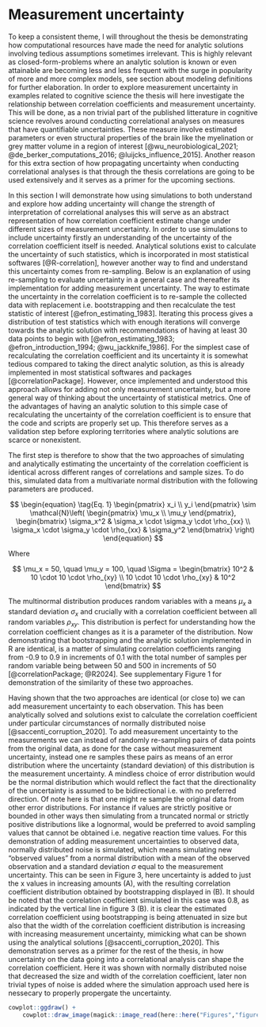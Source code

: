 # Measurement uncertainty

To keep a consistent theme, I will throughout the thesis be demonstrating how computational resources have made the need for analytic solutions involving tedious assumptions sometimes irrelevant. This is highly relevant as closed-form-problems where an analytic solution is known or even attainable are becoming less and less frequent with the surge in popularity of more and more complex models, see section about modeling definitions for further elaboration. In order to explore measurement uncertainty in examples related to cognitive science the thesis will here investigate the relationship between correlation coefficients and measurement uncertainty. This will be done, as a non trivial part of the published litterature in cognitive science revolves around conducting correlational analyses on measures that have quantifiable uncertainties. These measure involve estimated parameters or even structural properties of the brain like the myelination or grey matter volume in a region of interest [@wu_neurobiological_2021; @de_berker_computations_2016; @luijcks_influence_2015]. Another reason for this extra section of how propagating uncertainty when conducting correlational analyses is that through the thesis correlations are going to be used extensively and it serves as a primer for the upcoming sections.

In this section I will demonstrate how using simulations to both understand and explore how adding uncertainty will change the strength of interpretation of correlational analyses this will serve as an abstract representation of how correlation coefficient estimate change under different sizes of measurement uncertainty. In order to use simulations to include uncertainty firstly an understanding of the uncertainty of the correlation coefficient itself is needed. Analytical solutions exist to calculate the uncertainty of such statistics, which is incorporated in most statistical softwares [@R-correlation], however another way to find and understand this uncertainty comes from re-sampling. Below is an explanation of using re-sampling to evaluate uncertainty in a general case and thereafter its implementation for adding measurement uncertainty. The way to estimate the uncertainty in the correlation coefficient is to re-sample the collected data with replacement i.e. bootstrapping  and then recalculate the test statistic of interest [@efron_estimating_1983]. Iterating this process gives a distribution of test statistics which with enough iterations will converge towards the analytic solution with recommendations of having at least 30 data points to begin with [@efron_estimating_1983; @efron_introduction_1994; @wu_jackknife_1986]. For the simplest case of recalculating the correlation coefficient and its uncertainty it is somewhat tedious compared to taking the direct analytic solution, as this is already implemented in most statistical softwares and packages [@correlationPackage]. However, once implemented and understood this approach allows for adding not only measurement uncertainty, but a more general way of thinking about the uncertainty of statistical metrics. One of the advantages of having an analytic solution to this simple case of recalculating the uncertainty of the correlation coefficient is to ensure that the code and scripts are properly set up. This therefore serves as a validation step before exploring territories where analytic solutions are scarce or nonexistent.

The first step is therefore to show that the two approaches of simulating and analytically estimating the uncertainty of the correlation coefficient is identical across different ranges of correlations and sample sizes. To do this, simulated data from a multivariate normal distribution with the following parameters are produced.

$$
\begin{equation} 
  \tag{Eq. 1}
  \begin{pmatrix}
  x_i \\
  y_i 
  \end{pmatrix} \sim \mathcal{N}\left(
  \begin{pmatrix}
  \mu_x \\
  \mu_y 
  \end{pmatrix}, \begin{bmatrix}
  \sigma_x^2 & \sigma_x \cdot \sigma_y \cdot \rho_{xx} \\
  \sigma_x \cdot \sigma_y \cdot \rho_{xx} & \sigma_y^2 
  \end{bmatrix} 
  \right)
\end{equation} 
$$

Where

$$
\mu_x = 50, \quad \mu_y = 100, \quad \Sigma = \begin{bmatrix}
10^2 & 10 \cdot 10 \cdot \rho_{xy} \\
10 \cdot 10 \cdot \rho_{xy} & 10^2 
\end{bmatrix}
$$

The multinormal distribution produces random variables with a means $μ_x$ a standard deviation $σ_x$ and crucially with a correlation coefficient between all random variables $ρ_{xy}$. This distribution is perfect for understanding how the correlation coefficient changes as it is a parameter of the distribution. Now demonstrating that bootstrapping and the analytic solution implemented in R are identical, is a matter of simulating correlation coefficients ranging from -0.9 to 0.9 in increments of 0.1 with the total number of samples per random variable being between 50 and 500 in increments of 50 [@correlationPackage; @R2024]. See supplementary Figure 1 for demonstration of the similarity of these two approaches.

Having shown that the two approaches are identical (or close to) we can add measurement uncertainty to each observation. This has been analytically solved and solutions exist to calculate the correlation coefficient under particular circumstances of normally distributed noise [@saccenti_corruption_2020]. To add measurement uncertainty to the measurements we can instead of randomly re-sampling pairs of data points from the original data, as done for the case without measurement uncertainty, instead one re samples these pairs as means of an error distribution where the uncertainty (standard deviation) of this distribution is the measurement uncertainty. A mindless choice of error distribution would be the normal distribution which would reflect the fact that the directionality of the uncertainty is assumed to be bidirectional i.e. with no preferred direction. Of note here is that one might re sample the original data from other error distributions. For instance if values are strictly positive or bounded in other ways then simulating from a truncated normal or strictly positive distributions like a lognormal, would be preferred to avoid sampling values that cannot be obtained i.e. negative reaction time values. For this demonstration of adding measurement uncertainties to observed data, normally distributed noise is simulated, which means simulating new "observed values" from a normal distribution with a mean of the observed observation and a standard deviation $\sigma$ equal to the measurement uncertainty. This can be seen in Figure 3, here uncertainty is added to just the x values in increasing amounts (A), with the resulting correlation coefficient distribution obtained by bootstrapping displayed in (B). It should be noted that the correlation coefficient simulated in this case was 0.8, as indicated by the vertical line in figure 3 (B). it is clear the estimated correlation coefficient using bootstrapping is being attenuated in size but also that the width of the correlation coefficient distribution is increasing with increasing measurement uncertainty, mimicking what can be shown using the analytical solutions [@saccenti_corruption_2020]. This demonstration serves as a primer for the rest of the thesis, in how uncertainty on the data going into a correlational analysis can shape the correlation coefficient. Here it was shown with normally distributed noise that decreased the size and width of the correlation coefficient, later non trivial types of noise is added where the simulation approach used here is nessecary to properly propergate the uncertainty.

```r
cowplot::ggdraw() +
    cowplot::draw_image(magick::image_read(here::here("Figures","figure_3_measurement_uncertainty.png")), scale = 1)
```

